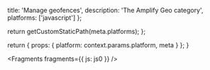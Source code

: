 
  title: 'Manage geofences',
  description: 'The Amplify Geo category',
  platforms: ['javascript']
};

  return getCustomStaticPath(meta.platforms);
};

  return {
    props: {
      platform: context.params.platform,
      meta
    }
  };
}


<Fragments fragments={{ js: js0 }} />
